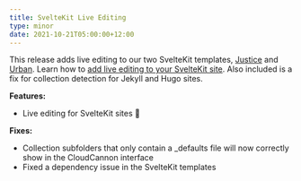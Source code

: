 ```yaml
---
title: SvelteKit Live Editing
type: minor
date: 2021-10-21T05:00:00+12:00
---
```

This release adds live editing to our two SvelteKit templates, [Justice](https://cloudcannon.com/community/themes/justice/) and [Urban](https://cloudcannon.com/community/themes/urban/). Learn how to [add live editing to your SvelteKit site](/documentation/articles/live-editing-with-svelte/). Also included is a fix for collection detection for Jekyll and Hugo sites.

**Features:**

* Live editing for SvelteKit sites 🎉

**Fixes:**

* Collection subfolders that only contain a \_defaults file will now correctly show in the CloudCannon interface
* Fixed a dependency issue in the SvelteKit templates
